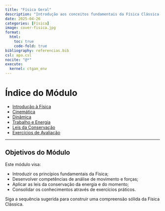 ```yaml
---
title: "Física Geral"
description: "Introdução aos conceitos fundamentais da Física Clássica."
date: 2025-04-26
categories: [Física]
image: cover-fisica.jpg
format:
  html:
    toc: true
    code-fold: true
bibliography: referencias.bib
csl: apa.csl
nocite: "@*"
execute:
  kernel: ctgan_env
---
```


# Índice do Módulo

- [Introdução à Física](introducao-fisica.html)
- [Cinemática](cinematica.html)
- [Dinâmica](dinamica.html)
- [Trabalho e Energia](trabalho-energia.html)
- [Leis da Conservação](leis-conservacao.html)
- [Exercícios de Avaliação](avaliacao-fisica.html)

---

## Objetivos do Módulo

Este módulo visa:

- Introduzir os princípios fundamentais da Física;
- Desenvolver competências de análise de movimento e forças;
- Aplicar as leis da conservação da energia e do momento;
- Consolidar os conhecimentos através de exercícios práticos.

Siga a sequência sugerida para construir uma compreensão sólida da Física Clássica.
